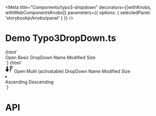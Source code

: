 
<Meta
  title="Components/typo3-dropdown"
  decorators={[withKnobs, withWebComponentsKnobs]}
  parameters={{ options: { selectedPanel: 'storybookjs/knobs/panel' } }}
  />

# Demo Typo3DropDown.ts

<Preview>
    <Story name="Basic DropDown" height="220px">
        {html`
        <div style="position:relative">
            <typo3-dropdown-button id="basicDropDownButton" label="Open Grouped Menu" onClick="basicDropDown.anchor = basicDropDownButton; basicDropDown.show();">
                Open Basic DropDown
            </typo3-dropdown-button>
           <typo3-dropdown id="basicDropDown" activatable>
            <typo3-dropdown-item>
              <span>Name</span>
            </typo3-dropdown-item>
            <typo3-dropdown-item>
              <span>Modified</span>
            </typo3-dropdown-item>
            <typo3-dropdown-item>
              <span>Size</span>
            </typo3-dropdown-item>
          </typo3-dropdown>
      </div>
    `}
    </Story>
    <Story name="Grouped DropDown" height="220px">
        {html`
        <div style="position:relative">
        <typo3-dropdown-button id="multiButton" label="Open Grouped Menu" onClick="groupedMenu.anchor = multiButton; groupedMenu.show();">
            <svg slot="icon" xmlns="http://www.w3.org/2000/svg" width="24" height="24" viewBox="0 0 24 24"><path d="M6 21l6-8h-4v-10h-4v10h-4l6 8zm16-12h-8v-2h8v2zm2-6h-10v2h10v-2zm-4 8h-6v2h6v-2zm-2 4h-4v2h4v-2zm-2 4h-2v2h2v-2z"/></svg>
            Open Multi (activatable) DropDown
        </typo3-dropdown-button>
       <typo3-dropdown multi id="groupedMenu" activatable>
        <typo3-dropdown-item selected activated group="sort_field">
          <span>Name</span>
        </typo3-dropdown-item>
        <typo3-dropdown-item group="sort_field">
          <span>Modified</span>
        </typo3-dropdown-item>
        <typo3-dropdown-item group="sort_field">
          <span>Size</span>
        </typo3-dropdown-item>
        <li divider></li>
        <typo3-dropdown-item selected activated group="sort_dir">
          <span>Ascending</span>
        </typo3-dropdown-item>
        <typo3-dropdown-item group="sort_dir">
          <span>Descending</span>
        </typo3-dropdown-item>
      </typo3-dropdown>
      </div>
    `}
    </Story>
</Preview>

# API
